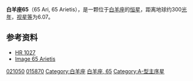 {{Starbox short |
| name=白羊座65<br>65 Arietis
| epoch=[[J2000.0|J2000.0]]
| constell=[[白羊座|白羊座]]
| 星官=
| ra=03<sup>h</sup> 24<sup>m</sup> 26.1165<sup>s</sup>
| dec= +20° 48' 12.56"
| spectral=A1V
| appmag_v=6.07
| dist_ly=300 ± 20
| dist_pc=93 ± 7
| names=[[Guide_Star_Catalog|GSC]]  01245-00387, [[PPM_Star_Catalogue|PPM]] 92473, [[UBV_Photoelectric_Photometry_Catalogue|UBV M]] 9486, [[Astronomische_Gesellschaft_Katalog|AG]]+20 309, [[Henry_Draper_Catalogue|HD]] 21050, [[Catalogue_of_rotational_velocities_of_the_stars|ROT]] 475, [[Photoelectric_Catalogue|UBV]] 3280, [[Durchmusterung|BD]]+20 556, [[Hipparcos_Input_Catalogue|HIC]] 15870, [[Smithsonian_Astrophysical_Observatory_Star_Catalog|SAO]] 75915, [[uvby98|uvby98]] 100021050, [[Boss_General_Catalogue|GC]] 4057, [[Hipparcos_Catalogue|HIP]] 15870, [[YPAC|YPAC]] 318, [[GCRV|GCRV]] 1877, [[Bright_Star_Catalogue|HR]] 1027, [[TD1_Catalog_of_Stellar_Ultraviolet_Fluxes|TD1]] 2151, [[Yale_Observatory_Zone_Catalog|YZ]] 20 1008, [[2MASS|2MASS]] J03242611+2048125, [[Tycho_Catalogue|TYC]] 1245-387-1  
| Simbad = HD+21050
}}
'''白羊座65'''（65 Ari, 65 Arietis），是一颗位于[[白羊座|白羊座]]的[[恒星|恒星]]，距离地球约300[[光年|光年]]，[[视星等|视星等]]为6.07。

==参考资料==
* [http://webviz.u-strasbg.fr/viz-bin/VizieR-S?HR%201027 HR 1027] {{Wayback|url=http://webviz.u-strasbg.fr/viz-bin/VizieR-S?HR%201027 |date=20160304193757 }}
* [http://aladin.u-strasbg.fr/AladinPreview?-c=03+24+26.1165%2B20+48+12.560&ident=*++65+Ari&submit=Aladin+previewer Image 65 Arietis]

{{Stars of Aries}}

[[Category:HD和HDE天體|021050]]
[[Category:HIP天體|015870]]
[[Category:白羊座|Category:白羊座]]
[[Category:佛氏天體|白羊座, 65]]
[[Category:A-型主序星|Category:A-型主序星]]